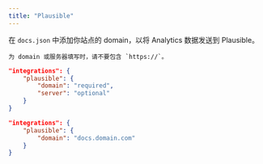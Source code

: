 ```yaml
---
title: "Plausible"
---
```


在 `docs.json` 中添加你站点的 domain，以将 Analytics 数据发送到 Plausible。

<Info>

    为 domain 或服务器填写时，请不要包含 `https://`。

</Info>

<CodeGroup>

```json docs.json 中的 Analytics 选项
"integrations": {
    "plausible": {
        "domain": "required",
        "server": "optional"
    }
}
```

```json 示例
"integrations": {
    "plausible": {
        "domain": "docs.domain.com"
    }
}
```

</CodeGroup>
